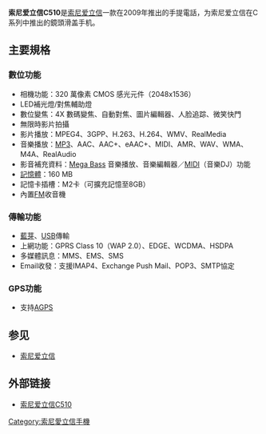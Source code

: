 {{Unreferenced|time=2022-04-23T04:10:37+00:00}}
{{expand Russian|date=2020年12月24日}}
{{Infobox Mobile
| name = Sony Ericsson C510
|image        = Sony_Ericsson_C510.jpg
|imagesize    = 250
| screen = 2.2英寸 240×320[[像素|像素]]，262,144色[[TFT|TFT]]彩屏
| ringtone = 72和弦，支持[[MP3|MP3]]、[[MID|MID]]、[[AAC|AAC]]、[[AMR|AMR]]等格式
| memory = 动态内存160MB，[[Memory_Stick|Memory Stick]] Micro M2記憶卡
| networks = [[GSM|GSM]] 900/1800/1900 MHz/[[EDGE|EDGE]]/[[HSDPA|HSDPA]]/[[UMTS|UMTS]]
| connectivity = [[藍芽|藍芽]]、[[USB|USB]] 2.0傳輸
| size = 104×49×18 mm
| weight = 136[[克|克]]
}}
'''索尼爱立信C510'''是[[索尼爱立信|索尼爱立信]]一款在2009年推出的手提電話，为索尼爱立信在C系列中推出的鏡頭滑盖手机。

== 主要規格 ==
=== 數位功能 ===
*相機功能：320 萬像素 CMOS 感光元件（2048x1536）
*LED補光燈/對焦輔助燈
*數位變焦：4X 數碼變焦、自動對焦、圖片編輯器、人脸追踪、微笑快門
*無限時影片拍攝
*影片播放：MPEG4、3GPP、H.263、H.264、WMV、RealMedia  
*音樂播放：[[MP3|MP3]]、AAC、AAC+、eAAC+、MIDI、AMR、WAV、WMA、M4A、RealAudio
*影音補充資料：[[Mega_Bass|Mega Bass]] 音樂播放、音樂編輯器／[[MIDI|MIDI]]（音樂DJ）功能  
*[[記憶體|記憶體]]：160 MB
*記憶卡插槽：M2卡（可擴充記憶至8GB）
*內置[[FM|FM]]收音機

=== 傳輸功能 ===
*[[藍芽|藍芽]]、[[USB|USB]]傳輸
*上網功能：GPRS Class 10（WAP 2.0）、EDGE、WCDMA、HSDPA
*多媒體訊息：MMS、EMS、SMS
*Email收發：支援IMAP4、Exchange Push Mail、POP3、SMTP協定

=== GPS功能 ===
*支持[[AGPS|AGPS]]

== 参见 ==
*[[索尼爱立信|索尼爱立信]]

==外部链接==
* [https://web.archive.org/web/20100710004223/http://www.sonyericsson.com/cws/products/mobilephones/specifications/c510 索尼爱立信C510]

{{SEphones}}
[[Category:索尼愛立信手機|Category:索尼愛立信手機]]